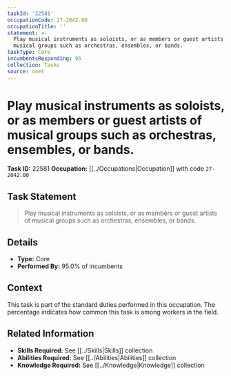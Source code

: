 ```yaml
---
taskId: '22581'
occupationCode: 27-2042.00
occupationTitle: ''
statement: >-
  Play musical instruments as soloists, or as members or guest artists of
  musical groups such as orchestras, ensembles, or bands.
taskType: Core
incumbentsResponding: 95
collection: Tasks
source: onet
---
```

# Play musical instruments as soloists, or as members or guest artists of musical groups such as orchestras, ensembles, or bands.

**Task ID:** 22581
**Occupation:** [[../Occupations|Occupation]] with code `27-2042.00`

## Task Statement

> Play musical instruments as soloists, or as members or guest artists of musical groups such as orchestras, ensembles, or bands.

## Details

- **Type:** Core
- **Performed By:** 95.0% of incumbents

## Context

This task is part of the standard duties performed in this occupation. The percentage indicates how common this task is among workers in the field.

## Related Information

- **Skills Required:** See [[../Skills|Skills]] collection
- **Abilities Required:** See [[../Abilities|Abilities]] collection
- **Knowledge Required:** See [[../Knowledge|Knowledge]] collection
